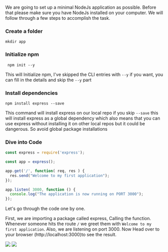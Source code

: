 
We are going to set up a minimal NodeJs application as possible. 
Before that please make sure you have NodeJs installed on your computer. We will follow through a few steps to accomplish the task.


### Create a folder 

` mkdir app `

### Initialize npm 

` npm init --y` 

This will Initialize npm, I've skipped the CLI entries with `--y` if you want, you can fill in the details and skip the `--y` part


### Install dependencies 

`npm install express --save`

This command will install express on our local repo if you skip `--save` this will install express as a global dependency which also means that you can use express without installing it on other local repos but it could be dangerous. So avoid global package installations 


### Dive into Code 


```javascript 
const express = require('express');

const app = express();

app.get('/', function( req, res ) {
  res.send("Welcome to my first application");
});

app.listen( 3000, function () {
  console.log("The application is now running on PORT 3000");
});

```

Let's go through the code one by one. 


First, we are importing a package called express, Calling the function. Whenever someone hits the route `/` we greet them with 
`Welcome to my first application`. Also, we are listening on port 3000. Now Head over to your browser (http://localhost:3000)to see the result.



![](./helloworld.png)
![](./hurray.jpeg)

